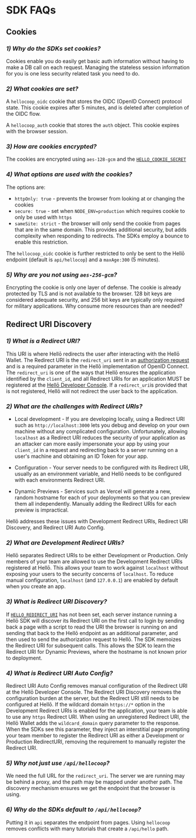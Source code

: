 # SDK FAQs


## Cookies

### *1) Why do the SDKs set cookies?*

Cookies enable you do easily get basic auth information without having to make a DB call on each request. Managing the stateless session information for you is one less security related task you need to do.

### *2) What cookies are set?*

A `hellocoop_oidc` cookie that stores the OIDC (OpenID Connect) protocol state. This cookie expires after 5 minutes, and is deleted after completion of the OIDC flow.

A `hellocoop_auth` cookie that stores the `auth` object. This cookie expires with the browser session.

### *3) How are cookies encrypted?*

The cookies are encrypted using `aes-128-gcm` and the [`HELLO_COOKIE_SECRET`](./environment/#hello_cookie_secret)

### *4) What options are used with the cookies?*

The options are:
- `httpOnly: true` - prevents the browser from looking at or changing the cookies
- `secure: true` - set when `NODE_ENV=production` which requires cookie to only be used with `https`
- `sameSite: strict` - the browser will only send the cookie from pages that are in the same domain. This provides additional security, but adds complexity when responding to redirects. The SDKs employ a bounce to enable this restriction.

The `hellocoop_oidc` cookie is further restricted to only be sent to the Hellō endpoint (default is `api/hellocop`) and a `maxAge:300` (5 minutes).

### *5) Why are you not using `aes-256-gcm`?*

Encrypting the cookie is only one layer of defense. The cookie is already protected by TLS and is not available to the browser. 128 bit keys are considered adequate security, and 256 bit keys are typically only required for military applications. Why consume more resources than are needed?

## Redirect URI Discovery 

### *1) What is a Redirect URI?*

This URI is where Hellō redirects the user after interacting with the Hellō Wallet. The Redirect URI is the `redirect_uri` sent in an [authorization request](/docs/oidc/request) and is a required parameter in the Hellō implementation of OpenID Connect. The `redirect_uri` is one of the ways that Hellō ensures the application identified by the `client_id`, and all Redirect URIs for an application MUST be registered at the [Hellō Developer Console](https://console.hello.coop). If a `redirect_uri`is provided that is not registered, Hellō will not redirect the user back to the application. 

### *2) What are the challenges with Redirect URIs?*

- Local development - If you are developing locally, using a Redirect URI such as `http://localhost:3000` lets you debug and develop on your own machine without any complicated configuration. Unfortunately, allowing `localhost` as a Redirect URI reduces the security of your application as an attacker can more easily impersonate your app by using your `client_id` in a request and redirecting back to a server running on a user's machine and obtaining an ID Token for your app.

- Configuration - Your server needs to be configured with its Redirect URI, usually as an environment variable, and Hellō needs to be configured with each environments Redirect URI.

- Dynamic Previews - Services such as Vercel will generate a new, random hostname for each of your deployments so that you can preview them all independently. Manually adding the Redirect URIs for each preview is impractical.

Hellō addresses these issues with Development Redirect URIs, Redirect URI Discovery, and Redirect URI Auto Config.

### *2) What are Development Redirect URIs?*

Hellō separates Redirect URIs to be either Development or Production. Only members of your team are allowed to use the Development Redirect URIs registered at Hellō. This allows your team to work against `localhost` without exposing your users to the security concerns of `localhost`. To reduce manual configuration, `localhost` (and `127.0.0.1`) are enabled by default when you create an app.

### *3) What is Redirect URI Discovery?*

If [`HELLO_REDIRECT_URI`](./environment/#hello_redirect_uri) has not been set, each server instance running a Hellō SDK will discover its Redirect URI on the first call to login by sending back a page with a script to read the URI the browser is running on and sending that back to the Hellō endpoint as an additional parameter, and then used to send the authorization request to Hellō. The SDK memoizes the Redirect URI for subsequent calls. This allows the SDK to learn the Redirect URI for Dynamic Previews, where the hostname is not known prior to deployment.

### *4) What is Redirect URI Auto Config?*

Redirect URI Auto Config removes manual configuration of the Redirect URI at the Hellō Developer Console. The Redirect URI Discovery removes the configuration burden at the server, but the Redirect URI still needs to be configured at Hellō. If the wildcard domain `https://*` option in the Development Redirect URIs is enabled for the application, your team is able to use any `https` Redirect URI. When using an unregistered Redirect URI, the Hellō Wallet adds the `wildcard_domain` query parameter to the response. When the SDKs see this parameter, they inject an interstitial page prompting your team member to register the Redirect URI as either a Development or Production RedirectURI, removing the requirement to manually register the Redirect URI.

### *5) Why not just use `/api/hellocoop`?*

We need the full URL for the `redirect_uri`. The server we are running may be behind a proxy, and the path may be mapped under another path. The discovery mechanism ensures we get the endpoint that the browser is using. 

### *6) Why do the SDKs default to `/api/hellocoop`?*

Putting it in `api` separates the endpoint from pages. Using `hellocoop` removes conflicts with many tutorials that create a `/api/hello` path. 


